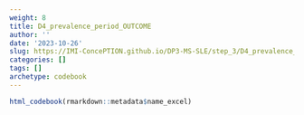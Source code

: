 ```yaml
---
weight: 8
title: D4_prevalence_period_OUTCOME
author: ''
date: '2023-10-26'
slug: https://IMI-ConcePTION.github.io/DP3-MS-SLE/step_3/D4_prevalence_period_OUTCOME
categories: []
tags: []
archetype: codebook
---
```


```r
html_codebook(rmarkdown::metadata$name_excel)
```
